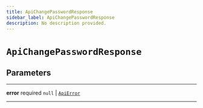 ```yaml
---
title: ApiChangePasswordResponse
sidebar_label: ApiChangePasswordResponse
description: No description provided.
---
```


# `ApiChangePasswordResponse`

## Parameters

---

**<span className="parameter-name">error</span>** <span className="optional-status">required</span> `null` | [`ApiError`](/reference/docgen/javascript/auth/types/api-error)

---
